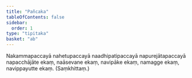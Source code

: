 ```yaml
---
title: "Pañcaka"
tableOfContents: false
sidebar:
  order: 1
type: "tipitaka"
basket: "ab"
---
```



<DynamicBreadcrumb />

<Paragraph number="1843">
Nakammapaccayā nahetupaccayā naadhipatipaccayā napurejātapaccayā napacchājāte ekaṃ, naāsevane ekaṃ, navipāke ekaṃ, namagge ekaṃ, navippayutte ekaṃ. (Saṃkhittaṃ.)
</Paragraph>